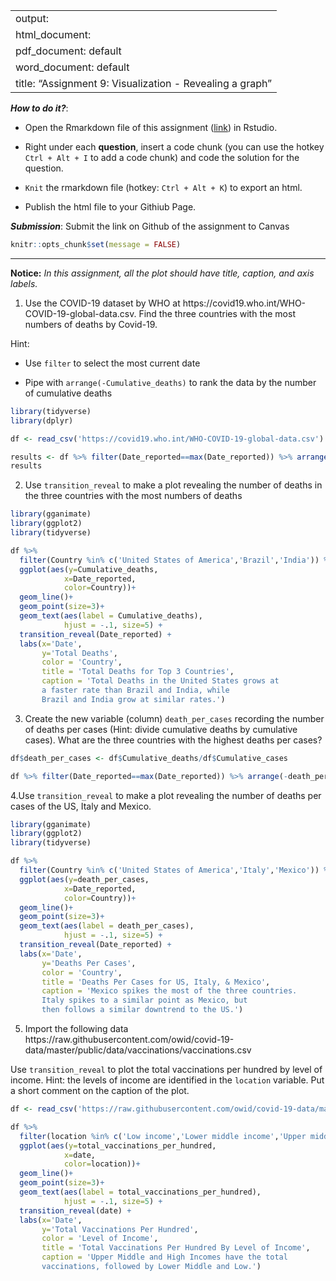 
---
output: 
  html_document:
  pdf_document: default
  word_document: default
title: "Assignment 9: Visualization - Revealing a graph"
---

***How to do it?***: 

- Open the Rmarkdown file of this assignment ([link](assignment9.Rmd)) in Rstudio. 

- Right under each **question**, insert  a code chunk (you can use the hotkey `Ctrl + Alt + I` to add a code chunk) and code the solution for the question. 

- `Knit` the rmarkdown file (hotkey: `Ctrl + Alt + K`) to export an html.  

-  Publish the html file to your Githiub Page. 

***Submission***: Submit the link on Github of the assignment to Canvas

```r
knitr::opts_chunk$set(message = FALSE)
```


-------

**Notice:** *In this assignment, all the plot should have title, caption, and axis labels. *

1. Use the COVID-19 dataset by WHO at https://covid19.who.int/WHO-COVID-19-global-data.csv. Find the three countries with the most numbers of deaths by Covid-19. 

Hint: 

-  Use `filter` to select the most current date 

-  Pipe with `arrange(-Cumulative_deaths)` to rank the data by the number of cumulative deaths
```r
library(tidyverse)
library(dplyr)

df <- read_csv('https://covid19.who.int/WHO-COVID-19-global-data.csv')

results <- df %>% filter(Date_reported==max(Date_reported)) %>% arrange(-Cumulative_deaths) %>% top_n(3, Cumulative_deaths)
results
```
2. Use `transition_reveal` to make a plot revealing the number of deaths in the three countries with the most numbers of deaths
```r
library(gganimate)
library(ggplot2)
library(tidyverse)

df %>%
  filter(Country %in% c('United States of America','Brazil','India')) %>% 
  ggplot(aes(y=Cumulative_deaths,
            x=Date_reported,
            color=Country))+ 
  geom_line()+
  geom_point(size=3)+
  geom_text(aes(label = Cumulative_deaths), 
            hjust = -.1, size=5) +
  transition_reveal(Date_reported) +
  labs(x='Date',
       y='Total Deaths',
       color = 'Country',
       title = 'Total Deaths for Top 3 Countries',
       caption = 'Total Deaths in the United States grows at
       a faster rate than Brazil and India, while
       Brazil and India grow at similar rates.')
```

3. Create the new variable (column) `death_per_cases` recording the number of deaths per cases (Hint: divide cumulative deaths by cumulative cases).  What are the three countries with the highest deaths per cases? 
```r
df$death_per_cases <- df$Cumulative_deaths/df$Cumulative_cases

df %>% filter(Date_reported==max(Date_reported)) %>% arrange(-death_per_cases) %>% top_n(3, death_per_cases)
```

4.Use `transition_reveal` to make a plot revealing the number of deaths per cases of the US, Italy and Mexico. 
```r
library(gganimate)
library(ggplot2)
library(tidyverse)

df %>%
  filter(Country %in% c('United States of America','Italy','Mexico')) %>% 
  ggplot(aes(y=death_per_cases,
            x=Date_reported,
            color=Country))+ 
  geom_line()+
  geom_point(size=3)+
  geom_text(aes(label = death_per_cases), 
            hjust = -.1, size=5) +
  transition_reveal(Date_reported) +
  labs(x='Date',
       y='Deaths Per Cases',
       color = 'Country',
       title = 'Deaths Per Cases for US, Italy, & Mexico',
       caption = 'Mexico spikes the most of the three countries.
       Italy spikes to a similar point as Mexico, but
       then follows a similar downtrend to the US.')
```

5. Import the following data https://raw.githubusercontent.com/owid/covid-19-data/master/public/data/vaccinations/vaccinations.csv
                      
Use `transition_reveal` to plot the total vaccinations per hundred by level of income. Hint: the levels of income are identified in the `location` variable. Put a short comment on the caption of the plot. 
```r
df <- read_csv('https://raw.githubusercontent.com/owid/covid-19-data/master/public/data/vaccinations/vaccinations.csv')

df %>%
  filter(location %in% c('Low income','Lower middle income','Upper middle income','High income')) %>% 
  ggplot(aes(y=total_vaccinations_per_hundred,
            x=date,
            color=location))+ 
  geom_line()+
  geom_point(size=3)+
  geom_text(aes(label = total_vaccinations_per_hundred), 
            hjust = -.1, size=5) +
  transition_reveal(date) +
  labs(x='Date',
       y='Total Vaccinations Per Hundred',
       color = 'Level of Income',
       title = 'Total Vaccinations Per Hundred By Level of Income',
       caption = 'Upper Middle and High Incomes have the total 
       vaccinations, followed by Lower Middle and Low.')
```

